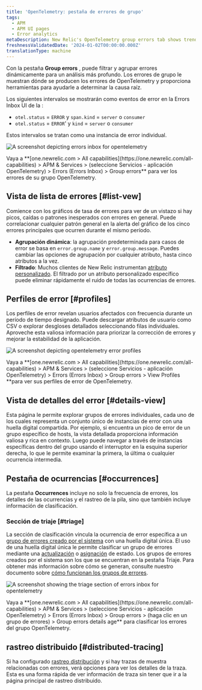 ```yaml
---
title: 'OpenTelemetry: pestaña de errores de grupo'
tags:
  - APM
  - APM UI pages
  - Error analytics
metaDescription: New Relic's OpenTelemetry group errors tab shows trends and anomalies that help you compare and troubleshoot error events.
freshnessValidatedDate: '2024-01-02T00:00:00.000Z'
translationType: machine
---
```





Con la pestaña **Group errors** , puede filtrar y agrupar errores dinámicamente para un análisis más profundo. Los errores de grupo le muestran dónde se producen los errores de OpenTelemetry y proporciona herramientas para ayudarle a determinar la causa raíz.

Los siguientes intervalos se mostrarán como eventos de error en la Errors Inbox UI de la :

* `otel.status` = `ERROR` y `span.kind` = `server` o `consumer`
* `otel.status` = `ERROR`' y `kind` = `server` o `consumer`

Estos intervalos se tratan como una instancia de error individual.

<img
  title="otel errors inbox"
  alt="A screenshot depicting errors inbox for opentelemetry"
  src={errorsinboxOtelErrorsInbox}
/>

<figcaption>
  Vaya a **[one.newrelic.com > All capabilities](https://one.newrelic.com/all-capabilities) > APM & Services > (seleccione Servicios - aplicación OpenTelemetry) > Errors (Errors Inbox) > Group errors** para ver los errores de su grupo OpenTelemetry.
</figcaption>

## Vista de lista de errores [#list-vew]

Comience con los gráficos de tasa de errores para ver de un vistazo si hay picos, caídas o patrones inesperados con errores en general. Puede correlacionar cualquier patrón general en la alerta del gráfico de los cinco errores principales que ocurren durante el mismo período.

* **Agrupación dinámica**: la agrupación predeterminada para casos de error se basa en `error.group.name` y `error.group.message`. Puedes cambiar las opciones de agrupación por cualquier atributo, hasta cinco atributos a la vez.
* **Filtrado**: Muchos clientes de New Relic instrumentan [atributo personalizado](/docs/data-apis/custom-data/custom-events/collect-custom-attributes/#enabling-custom). El filtrado por un atributo personalizado específico puede eliminar rápidamente el ruido de todas las ocurrencias de errores.

## Perfiles de error [#profiles]

Los perfiles de error revelan usuarios afectados con frecuencia durante un período de tiempo designado. Puede descargar atributos de usuario como CSV o explorar desgloses detallados seleccionando filas individuales. Aproveche esta valiosa información para priorizar la corrección de errores y mejorar la estabilidad de la aplicación.

<img
  title="otel error profiles"
  alt="A screenshot depicting opentelemetry error profiles"
  src={errorsinboxOtelErrorProfiles}
/>

<figcaption>
  Vaya a **[one.newrelic.com > All capabilities](https://one.newrelic.com/all-capabilities) > APM & Services > (seleccione Servicios - aplicación OpenTelemetry) > Errors (Errors Inbox) > Group errors > View Profiles **para ver sus perfiles de error de OpenTelemetry.
</figcaption>

## Vista de detalles del error [#details-view]

Esta página le permite explorar grupos de errores individuales, cada uno de los cuales representa un conjunto único de instancias de error con una huella digital compartida. Por ejemplo, si encuentra un pico de error de un grupo específico de hosts, la vista detallada proporciona información valiosa y rica en contexto. Luego puede navegar a través de instancias específicas dentro del grupo usando el interruptor en la esquina superior derecha, lo que le permite examinar la primera, la última o cualquier ocurrencia intermedia.

## Pestaña de ocurrencias [#occurrences]

La pestaña **Occurrences** incluye no solo la frecuencia de errores, los detalles de las ocurrencias y el rastreo de la pila, sino que también incluye información de clasificación.

### Sección de triaje [#triage]

La sección de clasificación vincula la ocurrencia de error específica a un [grupo de errores creado por el sistema](docs/errors-inbox/errors-inbox/#groups) con una huella digital única. El uso de una huella digital única le permite clasificar un grupo de errores mediante una [actualización](/docs/errors-inbox/errors-inbox/#status) o [asignación](/docs/errors-inbox/errors-inbox/#assign) de estado. Los grupos de errores creados por el sistema son los que se encuentran en la pestaña Triaje. Para obtener más información sobre cómo se generan, consulte nuestro documento sobre [cómo funcionan los grupos de errores](docs/errors-inbox/errors-inbox/#how-groups-work).

<img
  title="triage section"
  alt="A screenshot showing the triage section of errors inbox for opentelemetry"
  src={errorsinboxTriageOtelErrorsInbox}
/>

<figcaption>
  Vaya a **[one.newrelic.com > All capabilities](https://one.newrelic.com/all-capabilities) > APM & Services > (seleccione Servicios - aplicación OpenTelemetry) > Errors (Errors Inbox) > Group errors > (haga clic en un grupo de errores) > Group errors details age** para clasificar los errores del grupo OpenTelemetry.
</figcaption>

## rastreo distribuido [#distributed-tracing]

Si ha configurado [rastreo distribución](/docs/distributed-tracing/concepts/quick-start/) y si hay trazas de muestra relacionadas con errores, verá opciones para ver los detalles de la traza. Esta es una forma rápida de ver información de traza sin tener que ir a la página principal de rastreo distribuido.